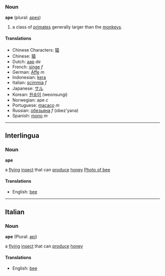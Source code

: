===Noun===
'''ape''' (plural: [[apes]])

#a class of [[primate]]s generally larger than the [[monkey]]s.

====Translations====
*Chinese Characters: [[猿]]
*Chinese: [[猿]]
*Dutch: [[aap]] ''de''
*French: [[singe]] ''f''
*German: [[Affe]] ''m''
*Indonesian: [[kera]]
*Italian: [[scimmia]] ''f''
*Japanese: [[サル]]
*Korean: [[원숭이]] (weonsungi)
*Norwegian: ape ''c''
*Portuguese: [[macaco]] ''m''
*Russian: [[обезьяна]] ''f'' (obez'yana)
*Spanish: [[mono]] ''m''

----

==Interlingua==
===Noun===
'''ape'''

a [[fly]]ing [[insect]] that can [[produce]] [[honey]]
[[image:bee on flower.jpg|Photo of bee]]

====Translations====
*English: [[bee]]

----
==Italian==
===Noun===
'''ape''' (Plural: [[api]])

a [[fly]]ing [[insect]] that can [[produce]] [[honey]]

====Translations====
*English: [[bee]]